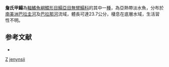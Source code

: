 {{Speciesbox
| taxon = Catathyridium jenynsii
| binomial_authority = [[Günther|Günther]], 1862
| status = NE
| status_system = IUCN3.1
| synonyms = *''Solea jenynsii'', <small>Günther, 1862</small>
*''Achirus jenynsii'', <small>Günther, 1862</small>
*''Achirus jenynsi'', <small>Günther, 1862</small>
*''Achirus trichospilus'', <small>Berg, 1895</small>
*''Achirus errans'', <small>Miranda Ribeiro, 1915</small>
}}

'''詹氏甲鰨'''為[[輻鰭魚綱|輻鰭魚綱]][[鰈形目|鰈形目]][[鰨亞目|鰨亞目]][[無臂鰨科|無臂鰨科]]的其中一[[種|種]]，為亞熱帶淡水魚，分布於[[南美洲|南美洲]][[巴拉圭河|巴拉圭河]]及[[巴拉那河|巴拉那河]]流域，體長可達23.7公分，棲息在底層水域，生活習性不明。

==参考文献==
*{{FishBase_species|genus=Catathyridium|species=jenynsii|year=2014|month=4}}

{{魚類小作品}}
{{Taxonbar}}
[[Category:1862年描述的鱼类|Z]]
[[Category:甲鰨屬|jenynsii]]